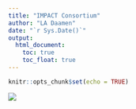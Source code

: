 ```yaml
---
title: "IMPACT Consortium"
author: "LA Daamen"
date: "`r Sys.Date()`"
output:
  html_document:  
    toc: true
    toc_float: true
---
```


```r
knitr::opts_chunk$set(echo = TRUE)
```

![](C:/Users/ladaa/OneDrive/Documents/IMPACT/IMPACT logo v2.png)


